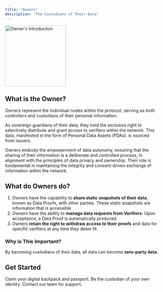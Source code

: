 ```yaml
---
title: "Owners"
description: "The Custodians of Their Data"
---
```


<img
  height="200"
  src="assets/roles/owners-intro.png"
  alt="Owner's Introduction"
/>

## What is the Owner?

Owners represent the individual nodes within the protocol, serving as both controllers and custodians of their personal information.

As sovereign guardians of their data, they hold the exclusive right to selectively distribute and grant access to verifiers within the network. This data, manifested in the form of Personal Data Assets (PDAs), is sourced from issuers.

Owners embody the empowerment of data autonomy, ensuring that the sharing of their information is a deliberate and controlled process, in alignment with the principles of data privacy and ownership. Their role is fundamental in maintaining the integrity and consent-driven exchange of information within the network.

## What do Owners do?

1. Owners have the capability to **share static snapshots of their data**, known as Data Proofs, with other parties. These static snapshots are information that is accessible
2. Owners have the ability to **manage data requests from Verifiers**. Upon acceptance, a Data Proof is automatically produced.
3. Owners **retain the right to withdraw access to their proofs** and data for specific verifiers at any time they deem fit.

### Why is This Important?

By becoming custodians of their data, all data can become **zero-party data**.

## Get Started

<CardGroup cols={3}>
  <Card
    title="Create Your GatewayID"
    icon="passport"
    color="#F5B5FF"
    href="https://mygateway.xyz"
  >
    Claim your digital backpack and passport.
  </Card>
  <Card
    title="Download Gateway App (coming soon)"
    icon="app-store"
    color="#F5B5FF"
  >
    Be the custodian of your own identity.
  </Card>
  <Card title="Talk to an Expert" icon="phone" color="#F5B5FF">
    Contact our team for support.
  </Card>
</CardGroup>
